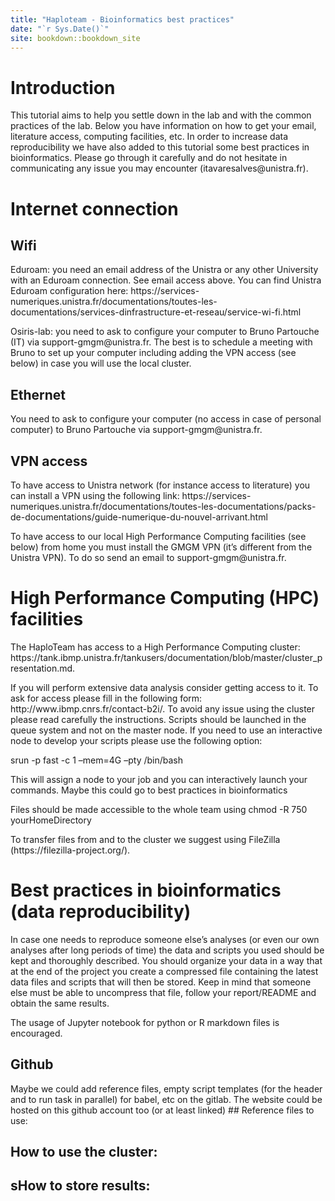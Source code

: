 ```yaml
--- 
title: "Haploteam - Bioinformatics best practices"
date: "`r Sys.Date()`"
site: bookdown::bookdown_site
---
```



# Introduction

This tutorial aims to help you settle down in the lab and with the common practices of the lab. Below you have information on how to get your email, literature access, computing facilities, etc. In order to increase data reproducibility we have also added to this tutorial some best practices in bioinformatics. Please go through it carefully and do not hesitate in communicating any issue you may encounter (itavaresalves@unistra.fr).

# Internet connection
## Wifi
Eduroam: you need an email address of the Unistra or any other University with an Eduroam connection. See email access above. You can find Unistra Eduroam configuration here: https://services-numeriques.unistra.fr/documentations/toutes-les-documentations/services-dinfrastructure-et-reseau/service-wi-fi.html

Osiris-lab: you need to ask to configure your computer to Bruno Partouche (IT) via support-gmgm@unistra.fr. The best is to schedule a meeting with Bruno to set up your computer including adding the VPN access (see below) in case you will use the local cluster. 

## Ethernet 
You need to ask to configure your computer (no access in case of personal computer) to Bruno Partouche via support-gmgm@unistra.fr. 

## VPN access
To have access to Unistra network (for instance access to literature) you can install a VPN using the following link: https://services-numeriques.unistra.fr/documentations/toutes-les-documentations/packs-de-documentations/guide-numerique-du-nouvel-arrivant.html

To have access to our local High Performance Computing facilities (see below) from home you must install the GMGM VPN (it’s different from the Unistra VPN). To do so send an email to support-gmgm@unistra.fr. 


# High Performance Computing (HPC) facilities
The HaploTeam has access to a High Performance Computing cluster: 
https://tank.ibmp.unistra.fr/tankusers/documentation/blob/master/cluster_presentation.md. 

If you will perform extensive data analysis consider getting access to it. To ask for access please fill in the following form: http://www.ibmp.cnrs.fr/contact-b2i/. To avoid any issue using the cluster please read carefully the instructions. Scripts should be launched in the queue system and not on the master node. If you need to use an interactive node to develop your scripts please use the following option: 

srun -p fast -c 1 --mem=4G --pty /bin/bash

This will assign a node to your job and you can interactively launch your commands. 
Maybe this could go to best practices in bioinformatics

Files should be made accessible to the whole team using chmod -R 750 yourHomeDirectory

To transfer files from and to the cluster we suggest using FileZilla (https://filezilla-project.org/). 


# Best practices in bioinformatics (data reproducibility)
In case one needs to reproduce someone else’s analyses (or even our own analyses after long periods of time) the data and scripts you used should be kept and thoroughly described. You should organize your data in a way that at the end of the project you create a compressed file containing the latest data files and scripts that will then be stored. Keep in mind that someone else must be able to uncompress that file, follow your report/README and obtain the same results. 

The usage of Jupyter notebook for python or R markdown files is encouraged. 
 
## Github 
Maybe we could add reference files, empty script templates (for the header and to run task in parallel) for babel, etc on the gitlab.
The website could be hosted on this github account too (or at least linked)
## Reference files to use:


## How to use the cluster:


##  sHow to store results: 






